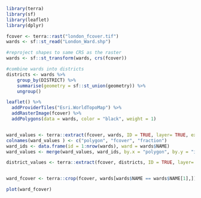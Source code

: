 ```r
library(terra)
library(sf)
library(leaflet)
library(dplyr)

fcover <- terra::rast("london_fcover.tif")
wards <- sf::st_read("London_Ward.shp")

#reproject shapes to same CRS as the raster
wards <- sf::st_transform(wards, crs(fcover))

#combine wards into districts
districts <- wards %>% 
    group_by(DISTRICT) %>%
    summarise(geometry = sf::st_union(geometry)) %>%
    ungroup()

leaflet() %>%
  addProviderTiles("Esri.WorldTopoMap") %>%
  addRasterImage(fcover) %>%
  addPolygons(data = wards, color = "black", weight = 1)


ward_values <- terra::extract(fcover, wards, ID = TRUE, layer= TRUE, exact = TRUE)
colnames(ward_values ) <- c("polygon", "fcover", "fraction")
ward_ids <- data.frame(id = 1:nrow(wards), ward = wards$NAME)
ward_values <- merge(ward_values, ward_ids, by.x = "polygon", by.y = "id" )

district_values <- terra::extract(fcover, districts, ID = TRUE, layer= TRUE, exact = TRUE)


ward_fcover <- terra::crop(fcover, wards[wards$NAME == wards$NAME[1],])

plot(ward_fcover)
```

